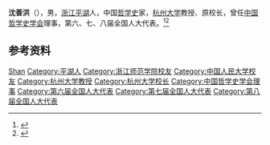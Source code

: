 '''沈善洪'''（{{bd|1931年||2013年|5月22日|catIdx=Shen}}），男，[[浙江|浙江]][[平湖|平湖]]人，中国[[哲学史|哲学史]]家，[[杭州大学|杭州大学]]教授、原校长，曾任[[中国哲学史学会|中国哲学史学会]]理事，第六、七、八届全国人大代表。<ref>{{Cite book|title=中国当代文化名人小传|author=伍杰主编; 崔运玺, 王伟华, 周昌喜副主编|publisher=辽宁人民出版社|year=1993|isbn=9787205022938|location=沈阳|pages=}}</ref><ref>{{Cite book|title=中华当代文化名人大辞典|author=张品兴, 殷登祥, 陈有进等主编|publisher=中国广播电视出版社|year=1992|isbn=9787504315137|location=北京|pages=}}</ref>

== 参考资料 ==
{{reflist}}

{{中国人物小作品}}
{{Navboxes
| title  = 沈善洪在[[中国哲学史学会|中国哲学史学会]]的职务
| list1  =
{{中国哲学史学会第一届理事会}}
}}

{{Authority control}}
{{DEFAULTSORT:Shen沈}}
[[Category:沈姓|Shan]]
[[Category:平湖人|Category:平湖人]]
[[Category:浙江师范学院校友|Category:浙江师范学院校友]]
[[Category:中国人民大学校友|Category:中国人民大学校友]]
[[Category:杭州大学教授|Category:杭州大学教授]]
[[Category:杭州大学校长|Category:杭州大学校长]]
[[Category:中国哲学史学会理事|Category:中国哲学史学会理事]]
[[Category:第六届全国人大代表|Category:第六届全国人大代表]]
[[Category:第七届全国人大代表|Category:第七届全国人大代表]]
[[Category:第八届全国人大代表|Category:第八届全国人大代表]]
